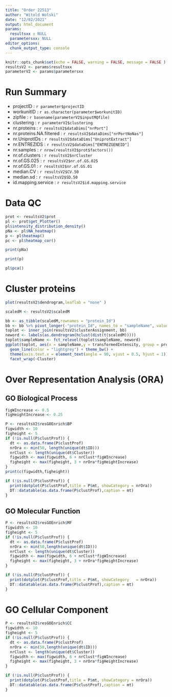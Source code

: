 ```yaml
---
title: "Order 22513"
author: "Witold Wolski"
date: "12/02/2021"
output: html_document
params:
  resultsxx : NULL
  parametersxx: NULL
editor_options: 
  chunk_output_type: console
---
```


```r

knitr::opts_chunk$set(echo = FALSE, warning = FALSE, message = FALSE )
resultsV2 <- params$resultsxx
parameterV2 <- params$parametersxx
```


# Run Summary

- projectID : `r parameter$projectID`
- workunitID : `r as.character(parameter$workunitID)`
- zipfile : `r basename(parameterV2$inputMQfile)`
- clustering : `r parameterV2$clustering`
- nr.proteins : `r resultsV2$dataDims["nrPort"]`
- nr.proteins.NA.filtered : `r resultsV2$dataDims["nrPortNoNas"]`
- nr.UniprotIDs : `r resultsV2$dataDims["UniprotExtract"]`
- nr.ENTREZIDS : `r resultsV2$dataDims["ENTREZGENEID"]`
- nr.samples : `r nrow(resultsV2$prot$factors())`
- nr.of.clusters : `r resultsV2$nrCluster`
- nr.of.GS.025 : `r resultsV2$nr.of.GS.025`
- nr.of.GS.01 : `r resultsV2$nr.of.GS.01`
- median.CV : `r resultsV2$CV.50`
- median.sd : `r resultsV2$SD.50`
- id.mapping.service : `r resultsV2$id.mapping.service`


# Data QC

```r
prot <- resultsV2$prot
pl <- prot$get_Plotter()
pl$intensity_distribution_density()
pNa <- pl$NA_heatmap()
p <- pl$heatmap()
pc <- pl$heatmap_cor()
```

```r
print(pNa)
```


```r
print(p)
```

```r
pl$pca()

```



# Cluster proteins




```r
plot(resultsV2$dendrogram,leaflab = "none" )
```


```r
scaledM <- resultsV2$scaledM

bb <- as_tibble(scaledM,rownames = "protein_Id")
bb <- bb %>% pivot_longer(-"protein_Id", names_to = "sampleName", values_to = "transformedIntensity")
toplot <- inner_join(resultsV2$clusterAssignment, bb)
neword <- labels(as.dendrogram(hclust(dist(t(scaledM)))))
toplot$sampleName <- fct_relevel(toplot$sampleName, neword)
ggplot(toplot, aes(x = sampleName,y = transformedIntensity, group = protein_Id)) +
  geom_line(color = "lightgrey") + theme_bw() +
  theme(axis.text.x = element_text(angle = 90, vjust = 0.5, hjust = 1)) +
  facet_wrap(~Cluster)

```


# Over Representation Analysis (ORA)

## GO Biological Process

```r

figWIncrease <- 0.5
figHeightIncrease <- 0.25

P <- resultsV2$resGOEnrich$BP
figwidth <- 10
figheight <- 5
if (!is.null(P$clustProf)) {
  dt <- as.data.frame(P$clustProf)
  nrOra <- min(50, length(unique(dt$ID)))
  nrClust <- length(unique(dt$Cluster))
  figwidth <- max(figwidth, 6 + nrClust*figWIncrease)
  figheight <- max(figheight, 3 + nrOra*figHeightIncrease)
}
print(c(figwidth,figheight))

```



```r
if (!is.null(P$clustProf)) {
  print(dotplot(P$clustProf,title = P$mt, showCategory = nrOra))
  DT::datatable(as.data.frame(P$clustProf),caption = mt)
}
```

## GO Molecular Function

```r
P <- resultsV2$resGOEnrich$MF
figwidth <- 10
figheight <- 5
if (!is.null(P$clustProf)) {
  dt <- as.data.frame(P$clustProf)
  nrOra <- min(50,length(unique(dt$ID)))
  nrClust <- length(unique(dt$Cluster))
  figwidth <- max(figwidth, 6 + nrClust*figWIncrease)
  figheight <- max(figheight, 3 + nrOra*figHeightIncrease)
}
```


```r
if (!is.null(P$clustProf)) {
  print(dotplot(P$clustProf,title = P$mt, showCategory	 = nrOra))
  DT::datatable(as.data.frame(P$clustProf),caption = mt)
}
```

# GO Cellular Component

```r
P <- resultsV2$resGOEnrich$CC
figwidth <- 10
figheight <- 5
if (!is.null(P$clustProf)) {
  dt <- as.data.frame(P$clustProf)
  nrOra <- min(50,length(unique(dt$ID)))
  nrClust <- length(unique(dt$Cluster))
  figwidth <- max(figwidth, 6 + nrClust*figWIncrease)
  figheight <- max(figheight, 3 + nrOra*figHeightIncrease)
}

```

```r
if (!is.null(P$clustProf)) {
  print(dotplot(P$clustProf,title = P$mt, showCategory = nrOra))
  DT::datatable(as.data.frame(P$clustProf),caption = mt)
}

```


